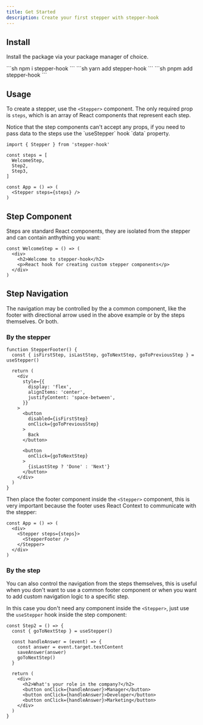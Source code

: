 ```yaml
---
title: Get Started
description: Create your first stepper with stepper-hook
---
```



<h2 id="get-started">Install</h2>

Install the package via your package manager of choice.

<Tabs syncKey="packageManager">
  <TabItem label="npm">
  ```sh
  npm i stepper-hook
  ```
  </TabItem>
  <TabItem label="yarn">
  ```sh
  yarn add stepper-hook
  ```
  </TabItem>
  <TabItem label="pnpm">
  ```sh
  pnpm add stepper-hook
  ```
  </TabItem>
</Tabs>


## Usage

To create a stepper, use the `<Stepper>` component. The
only required prop is `steps`, which is an array of React
components that represent each step.

<Aside>
Notice that the step components can't accept any props, if you
need to pass data to the steps use the `useStepper` hook `data`
property.
</Aside>

```tsx
import { Stepper } from 'stepper-hook'

const steps = [
  WelcomeStep,
  Step2,
  Step3,
]

const App = () => (
  <Stepper steps={steps} />
)
```

## Step Component

Steps are standard React components, they are isolated from
the stepper and can contain anthything you want:

```tsx
const WelcomeStep = () => (
  <div>
    <h2>Welcome to stepper-hook</h2>
    <p>React hook for creating custom stepper components</p>
  </div>
)
```

## Step Navigation

The navigation may be controlled by the a common component,
like the footer with directional arrow used in the above example or by the
steps themselves. Or both.

### By the stepper

```tsx
function StepperFooter() {
  const { isFirstStep, isLastStep, goToNextStep, goToPreviousStep } = useStepper()

  return (
    <div
      style={{
        display: 'flex',
        alignItems: 'center',
        justifyContent: 'space-between',
      }}
    >
      <button
        disabled={isFirstStep}
        onClick={goToPreviousStep}
      >
        Back
      </button>

      <button
        onClick={goToNextStep}
      >
        {isLastStep ? 'Done' : 'Next'}
      </button>
    </div>
  )
}
```

Then place the footer component inside the `<Stepper>` component,
this is very important because the footer uses React Context to
communicate with the stepper:

```tsx
const App = () => (
  <div>
    <Stepper steps={steps}>
      <StepperFooter />
    </Stepper>
  </div>
)
```

### By the step

You can also control the navigation from the steps themselves,
this is useful when you don't want to use a common footer component
or when you want to add custom navigation logic to a specific step.

In this case you don't need any component inside the `<Stepper>`,
just use the `useStepper` hook inside the step component:

```tsx
const Step2 = () => {
  const { goToNextStep } = useStepper()

  const handleAnswer = (event) => {
    const answer = event.target.textContent
    saveAnswer(answer)
    goToNextStep()
  }

  return (
    <div>
      <h2>What's your role in the company?</h2>
      <button onClick={handleAnswer}>Manager</button>
      <button onClick={handleAnswer}>Developer</button>
      <button onClick={handleAnswer}>Marketing</button>
    </div>
  )
}
```
